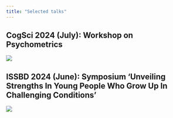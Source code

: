 ```yaml
---
title: "Selected talks"
---
```


## CogSci 2024 (July): Workshop on Psychometrics

<a href="slides/cogsci2024_vermeent.pdf" class="talk-link">

::: talk-box
![](images/talk1.png){.img}
:::

</a>

## ISSBD 2024 (June): Symposium 'Unveiling Strengths In Young People Who Grow Up In Challenging Conditions'

<a href="slides/ISSBD2024_vermeent.pdf" class="talk-link">

::: talk-box
![](images/talk2.png){.img}
:::

</a>
